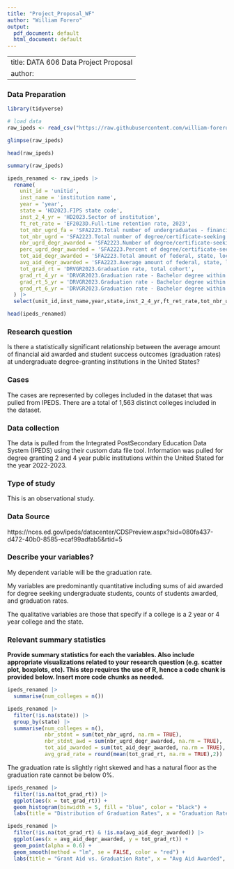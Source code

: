 ```yaml
---
title: "Project_Proposal_WF"
author: "William Forero"
output:
  pdf_document: default
  html_document: default
---
```

---
title: DATA 606 Data Project Proposal
author: 
---

### Data Preparation

```r
library(tidyverse)
```

```r
# load data
raw_ipeds <- read_csv("https://raw.githubusercontent.com/william-forero/Data-607/refs/heads/main/2223_IPEDS_CUSTOM_DATA_FILE.csv")
```

```r
glimpse(raw_ipeds)
```

```r
head(raw_ipeds)
```

```r
summary(raw_ipeds)
```

```r
ipeds_renamed <- raw_ipeds |>
  rename(
    unit_id = 'unitid',
    inst_name = 'institution name',
    year = 'year',
    state = 'HD2023.FIPS state code',
    inst_2_4_yr = 'HD2023.Sector of institution',
    ft_ret_rate = 'EF2023D.Full-time retention rate, 2023',
    tot_nbr_ugrd_fa = 'SFA2223.Total number of undergraduates - financial aid cohort',
    tot_nbr_ugrd = 'SFA2223.Total number of degree/certificate-seeking undergraduate students',
    nbr_ugrd_degr_awarded = 'SFA2223.Number of degree/certificate-seeking undergraduate students awarded federal, state, local, institutional or other sources of grant aid',
    perc_ugrd_degr_awarded = 'SFA2223.Percent of degree/certificate-seeking undergraduate students awarded federal, state, local, institutional or other sources of grant aid',
    tot_aid_degr_awarded = 'SFA2223.Total amount of federal, state, local, institutional or other sources of grant aid awarded to degree/certificate-seeking undergraduate students',
    avg_aid_degr_awarded = 'SFA2223.Average amount of federal, state, local, institutional or other sources of grant aid awarded to degree/certificate-seeking undergraduate students',
    tot_grad_rt = 'DRVGR2023.Graduation rate, total cohort',
    grad_rt_4_yr = 'DRVGR2023.Graduation rate - Bachelor degree within 4 years, total',
    grad_rt_5_yr = 'DRVGR2023.Graduation rate - Bachelor degree within 5 years, total',
    grad_rt_6_yr = 'DRVGR2023.Graduation rate - Bachelor degree within 6 years, total',
  ) |>
  select(unit_id,inst_name,year,state,inst_2_4_yr,ft_ret_rate,tot_nbr_ugrd_fa,tot_nbr_ugrd,nbr_ugrd_degr_awarded,perc_ugrd_degr_awarded,tot_aid_degr_awarded,tot_aid_degr_awarded,avg_aid_degr_awarded,tot_grad_rt,grad_rt_4_yr,grad_rt_5_yr,grad_rt_5_yr,grad_rt_6_yr)

head(ipeds_renamed)
```


### Research question 

Is there a statistically significant relationship between the average amount of financial aid awarded and student success outcomes (graduation rates) at undergraduate degree-granting institutions in the United States?


### Cases 

The cases are represented by colleges included in the dataset that was pulled from IPEDS. There are a total of 1,563 distinct colleges included in the dataset.


### Data collection 

The data is pulled from the Integrated PostSecondary Education Data System (IPEDS) using their custom data file tool. Information was pulled for degree granting 2 and 4 year public institutions within the United Stated for the year 2022-2023. 


### Type of study 

This is an observational study.


### Data Source 

https://nces.ed.gov/ipeds/datacenter/CDSPreview.aspx?sid=080fa437-d472-40b0-8585-ecaf99adfab5&rtid=5 


### Describe your variables?

My dependent variable will be the graduation rate. 

My variables are predominantly quantitative including sums of aid awarded for degree seeking undergraduate students, counts of students awarded, and graduation rates.

The qualitative variables are those that specify if a college is a 2 year or 4 year college and the state.

### Relevant summary statistics 

**Provide summary statistics for each the variables. Also include appropriate visualizations related to your research question (e.g. scatter plot, boxplots, etc). This step requires the use of R, hence a code chunk is provided below. Insert more code chunks as needed.**

```r
ipeds_renamed |>
  summarise(num_colleges = n())
```


```r
ipeds_renamed |>
  filter(!is.na(state)) |>
  group_by(state) |>
  summarise(num_colleges = n(),
            nbr_stdnt = sum(tot_nbr_ugrd, na.rm = TRUE),
            nbr_stdnt_awd = sum(nbr_ugrd_degr_awarded, na.rm = TRUE),
            tot_aid_awarded = sum(tot_aid_degr_awarded, na.rm = TRUE),
            avg_grad_rate = round(mean(tot_grad_rt, na.rm = TRUE),2))
```

The graduation rate is slightly right skewed and has a natural floor as the graduation rate cannot be below 0%. 

```r
ipeds_renamed |>
  filter(!is.na(tot_grad_rt)) |>
  ggplot(aes(x = tot_grad_rt)) +
  geom_histogram(binwidth = 5, fill = "blue", color = "black") +
  labs(title = "Distribution of Graduation Rates", x = "Graduation Rate (%)", y = "Number of Colleges")
```


```r
ipeds_renamed |>
  filter(!is.na(tot_grad_rt) & !is.na(avg_aid_degr_awarded)) |>
  ggplot(aes(x = avg_aid_degr_awarded, y = tot_grad_rt)) +
  geom_point(alpha = 0.6) +
  geom_smooth(method = "lm", se = FALSE, color = "red") +
  labs(title = "Grant Aid vs. Graduation Rate", x = "Avg Aid Awarded", y = "Graduation Rate")
```


